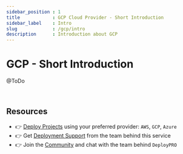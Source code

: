 ```yaml
---
sidebar_position : 1
title            : GCP Cloud Provider - Short Introduction 
sidebar_label    : Intro
slug             : /gcp/intro
description      : Introduction about GCP
---
```


# GCP - Short Introduction

@ToDo

<br />

## Resources

- 👉 [Deploy Projects](https://deploypro.dev/) using your preferred provider: `AWS`, `GCP`, `Azure`
- 👉 Get [Deployment Support](https://deploypro.dev/support/) from the team behind this service
- 👉 Join the [Community](https://discord.gg/qQhjQZhnur) and chat with the team behind `DeployPRO`
